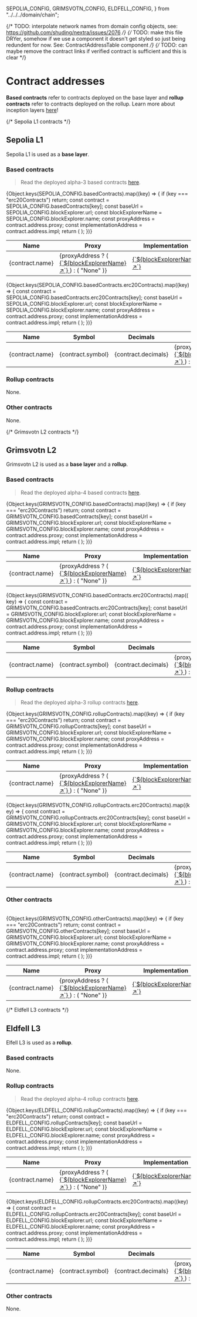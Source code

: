  SEPOLIA_CONFIG,
  GRIMSVOTN_CONFIG,
  ELDFELL_CONFIG,
} from "../../../domain/chain";

{/* TODO: interpolate network names from domain config objects, see: https://github.com/shuding/nextra/issues/2076 */}
{/* TODO: make this file DRYer, somehow if we use a component it doesn't get styled so just being redundent for now. See: ContractAddressTable component */}
{/* TODO: can maybe remove the contract links if verified contract is sufficient and this is clear */}

# Contract addresses

**Based contracts** refer to contracts deployed on the base layer and **rollup contracts** refer to contracts deployed on the rollup. Learn more about inception layers [here](/docs/concepts/inception-layers)!

{/* Sepolia L1 contracts */}

## Sepolia L1

Sepolia L1 is used as a **base layer**.

### Based contracts

> Read the deployed alpha-3 based contracts [here](https://github.com/taikoxyz/taiko-mono/tree/alpha-3/packages/protocol/contracts).

<table>
  <thead>
    <tr>
      <th style={{ textAlign: "left" }}>Name</th>
      <th style={{ textAlign: "left" }}>Proxy</th>
      <th style={{ textAlign: "left" }}>Implementation</th>
    </tr>
  </thead>
  <tbody>
    {Object.keys(SEPOLIA_CONFIG.basedContracts).map((key) => {
      if (key === "erc20Contracts") return;
      const contract = SEPOLIA_CONFIG.basedContracts[key];
      const baseUrl = SEPOLIA_CONFIG.blockExplorer.url;
      const blockExplorerName = SEPOLIA_CONFIG.blockExplorer.name;
      const proxyAddress = contract.address.proxy;
      const implementationAddress = contract.address.impl;
      return (
        <tr key={contract.name}>
          <td>{contract.name}</td>
          <td>
            {proxyAddress ? (
              <a href={contractAddressToLink(baseUrl, proxyAddress)}>
                {`${blockExplorerName} ↗`}
              </a>
            ) : (
              "None"
            )}
          </td>
          <td>
            <a href={contractAddressToLink(baseUrl, implementationAddress)}>
              {`${blockExplorerName} ↗`}
            </a>
          </td>
        </tr>
      );
    })}
  </tbody>
</table>

<table>
  <thead>
    <tr>
      <th style={{ textAlign: "left" }}>Name</th>
      <th style={{ textAlign: "left" }}>Symbol</th>
      <th style={{ textAlign: "left" }}>Decimals</th>
      <th style={{ textAlign: "left" }}>Proxy</th>
      <th style={{ textAlign: "left" }}>Implementation</th>
    </tr>
  </thead>
  <tbody>
    {Object.keys(SEPOLIA_CONFIG.basedContracts.erc20Contracts).map((key) => {
      const contract = SEPOLIA_CONFIG.basedContracts.erc20Contracts[key];
      const baseUrl = SEPOLIA_CONFIG.blockExplorer.url;
      const blockExplorerName = SEPOLIA_CONFIG.blockExplorer.name;
      const proxyAddress = contract.address.proxy;
      const implementationAddress = contract.address.impl;
      return (
        <tr key={contract.name}>
          <td>{contract.name}</td>
          <td>{contract.symbol}</td>
          <td>{contract.decimals}</td>
          <td>
            {proxyAddress ? (
              <a href={contractAddressToLink(baseUrl, proxyAddress)}>
                {`${blockExplorerName} ↗`}
              </a>
            ) : (
              "None"
            )}
          </td>
          <td>
            <a href={contractAddressToLink(baseUrl, implementationAddress)}>
              {`${blockExplorerName} ↗`}
            </a>
          </td>
        </tr>
      );
    })}
  </tbody>
</table>

### Rollup contracts

None.

### Other contracts

None.

{/* Grimsvotn L2 contracts */}

## Grimsvotn L2

Grimsvotn L2 is used as a **base layer** and a **rollup**.

### Based contracts

> Read the deployed alpha-4 based contracts [here](https://github.com/taikoxyz/taiko-mono/tree/alpha-4/packages/protocol/contracts).

<table>
  <thead>
    <tr>
      <th style={{ textAlign: "left" }}>Name</th>
      <th style={{ textAlign: "left" }}>Proxy</th>
      <th style={{ textAlign: "left" }}>Implementation</th>
    </tr>
  </thead>
  <tbody>
    {Object.keys(GRIMSVOTN_CONFIG.basedContracts).map((key) => {
      if (key === "erc20Contracts") return;
      const contract = GRIMSVOTN_CONFIG.basedContracts[key];
      const baseUrl = GRIMSVOTN_CONFIG.blockExplorer.url;
      const blockExplorerName = GRIMSVOTN_CONFIG.blockExplorer.name;
      const proxyAddress = contract.address.proxy;
      const implementationAddress = contract.address.impl;
      return (
        <tr key={contract.name}>
          <td>{contract.name}</td>
          <td>
            {proxyAddress ? (
              <a href={contractAddressToLink(baseUrl, proxyAddress)}>
                {`${blockExplorerName} ↗`}
              </a>
            ) : (
              "None"
            )}
          </td>
          <td>
            <a href={contractAddressToLink(baseUrl, implementationAddress)}>
              {`${blockExplorerName} ↗`}
            </a>
          </td>
        </tr>
      );
    })}
  </tbody>
</table>

<table>
  <thead>
    <tr>
      <th style={{ textAlign: "left" }}>Name</th>
      <th style={{ textAlign: "left" }}>Symbol</th>
      <th style={{ textAlign: "left" }}>Decimals</th>
      <th style={{ textAlign: "left" }}>Proxy</th>
      <th style={{ textAlign: "left" }}>Implementation</th>
    </tr>
  </thead>
  <tbody>
    {Object.keys(GRIMSVOTN_CONFIG.basedContracts.erc20Contracts).map((key) => {
      const contract = GRIMSVOTN_CONFIG.basedContracts.erc20Contracts[key];
      const baseUrl = GRIMSVOTN_CONFIG.blockExplorer.url;
      const blockExplorerName = GRIMSVOTN_CONFIG.blockExplorer.name;
      const proxyAddress = contract.address.proxy;
      const implementationAddress = contract.address.impl;
      return (
        <tr key={contract.name}>
          <td>{contract.name}</td>
          <td>{contract.symbol}</td>
          <td>{contract.decimals}</td>
          <td>
            {proxyAddress ? (
              <a href={contractAddressToLink(baseUrl, proxyAddress)}>
                {`${blockExplorerName} ↗`}
              </a>
            ) : (
              "None"
            )}
          </td>
          <td>
            <a href={contractAddressToLink(baseUrl, implementationAddress)}>
              {`${blockExplorerName} ↗`}
            </a>
          </td>
        </tr>
      );
    })}
  </tbody>
</table>

### Rollup contracts

> Read the deployed alpha-3 rollup contracts [here](https://github.com/taikoxyz/taiko-mono/tree/alpha-3/packages/protocol/contracts).

<table>
  <thead>
    <tr>
      <th style={{ textAlign: "left" }}>Name</th>
      <th style={{ textAlign: "left" }}>Proxy</th>
      <th style={{ textAlign: "left" }}>Implementation</th>
    </tr>
  </thead>
  <tbody>
    {Object.keys(GRIMSVOTN_CONFIG.rollupContracts).map((key) => {
      if (key === "erc20Contracts") return;
      const contract = GRIMSVOTN_CONFIG.rollupContracts[key];
      const baseUrl = GRIMSVOTN_CONFIG.blockExplorer.url;
      const blockExplorerName = GRIMSVOTN_CONFIG.blockExplorer.name;
      const proxyAddress = contract.address.proxy;
      const implementationAddress = contract.address.impl;
      return (
        <tr key={contract.name}>
          <td>{contract.name}</td>
          <td>
            {proxyAddress ? (
              <a href={contractAddressToLink(baseUrl, proxyAddress)}>
                {`${blockExplorerName} ↗`}
              </a>
            ) : (
              "None"
            )}
          </td>
          <td>
            <a href={contractAddressToLink(baseUrl, implementationAddress)}>
              {`${blockExplorerName} ↗`}
            </a>
          </td>
        </tr>
      );
    })}
  </tbody>
</table>

<table>
  <thead>
    <tr>
      <th style={{ textAlign: "left" }}>Name</th>
      <th style={{ textAlign: "left" }}>Symbol</th>
      <th style={{ textAlign: "left" }}>Decimals</th>
      <th style={{ textAlign: "left" }}>Proxy</th>
      <th style={{ textAlign: "left" }}>Implementation</th>
    </tr>
  </thead>
  <tbody>
    {Object.keys(GRIMSVOTN_CONFIG.rollupContracts.erc20Contracts).map((key) => {
      const contract = GRIMSVOTN_CONFIG.rollupContracts.erc20Contracts[key];
      const baseUrl = GRIMSVOTN_CONFIG.blockExplorer.url;
      const blockExplorerName = GRIMSVOTN_CONFIG.blockExplorer.name;
      const proxyAddress = contract.address.proxy;
      const implementationAddress = contract.address.impl;
      return (
        <tr key={contract.name}>
          <td>{contract.name}</td>
          <td>{contract.symbol}</td>
          <td>{contract.decimals}</td>
          <td>
            {proxyAddress ? (
              <a href={contractAddressToLink(baseUrl, proxyAddress)}>
                {`${blockExplorerName} ↗`}
              </a>
            ) : (
              "None"
            )}
          </td>
          <td>
            <a href={contractAddressToLink(baseUrl, implementationAddress)}>
              {`${blockExplorerName} ↗`}
            </a>
          </td>
        </tr>
      );
    })}
  </tbody>
</table>

### Other contracts

<br />
<table>
  <thead>
    <tr>
      <th style={{ textAlign: "left" }}>Name</th>
      <th style={{ textAlign: "left" }}>Proxy</th>
      <th style={{ textAlign: "left" }}>Implementation</th>
    </tr>
  </thead>
  <tbody>
    {Object.keys(GRIMSVOTN_CONFIG.otherContracts).map((key) => {
      if (key === "erc20Contracts") return;
      const contract = GRIMSVOTN_CONFIG.otherContracts[key];
      const baseUrl = GRIMSVOTN_CONFIG.blockExplorer.url;
      const blockExplorerName = GRIMSVOTN_CONFIG.blockExplorer.name;
      const proxyAddress = contract.address.proxy;
      const implementationAddress = contract.address.impl;
      return (
        <tr key={contract.name}>
          <td>{contract.name}</td>
          <td>
            {proxyAddress ? (
              <a href={contractAddressToLink(baseUrl, proxyAddress)}>
                {`${blockExplorerName} ↗`}
              </a>
            ) : (
              "None"
            )}
          </td>
          <td>
            <a href={contractAddressToLink(baseUrl, implementationAddress)}>
              {`${blockExplorerName} ↗`}
            </a>
          </td>
        </tr>
      );
    })}
  </tbody>
</table>

{/* Eldfell L3 contracts */}

## Eldfell L3

Elfell L3 is used as a **rollup**.

### Based contracts

None.

### Rollup contracts

> Read the deployed alpha-4 rollup contracts [here](https://github.com/taikoxyz/taiko-mono/tree/alpha-3/packages/protocol/contracts).

<table>
  <thead>
    <tr>
      <th style={{ textAlign: "left" }}>Name</th>
      <th style={{ textAlign: "left" }}>Proxy</th>
      <th style={{ textAlign: "left" }}>Implementation</th>
    </tr>
  </thead>
  <tbody>
    {Object.keys(ELDFELL_CONFIG.rollupContracts).map((key) => {
      if (key === "erc20Contracts") return;
      const contract = ELDFELL_CONFIG.rollupContracts[key];
      const baseUrl = ELDFELL_CONFIG.blockExplorer.url;
      const blockExplorerName = ELDFELL_CONFIG.blockExplorer.name;
      const proxyAddress = contract.address.proxy;
      const implementationAddress = contract.address.impl;
      return (
        <tr key={contract.name}>
          <td>{contract.name}</td>
          <td>
            {proxyAddress ? (
              <a href={contractAddressToLink(baseUrl, proxyAddress)}>
                {`${blockExplorerName} ↗`}
              </a>
            ) : (
              "None"
            )}
          </td>
          <td>
            <a href={contractAddressToLink(baseUrl, implementationAddress)}>
              {`${blockExplorerName} ↗`}
            </a>
          </td>
        </tr>
      );
    })}
  </tbody>
</table>

<table>
  <thead>
    <tr>
      <th style={{ textAlign: "left" }}>Name</th>
      <th style={{ textAlign: "left" }}>Symbol</th>
      <th style={{ textAlign: "left" }}>Decimals</th>
      <th style={{ textAlign: "left" }}>Proxy</th>
      <th style={{ textAlign: "left" }}>Implementation</th>
    </tr>
  </thead>
  <tbody>
    {Object.keys(ELDFELL_CONFIG.rollupContracts.erc20Contracts).map((key) => {
      const contract = ELDFELL_CONFIG.rollupContracts.erc20Contracts[key];
      const baseUrl = ELDFELL_CONFIG.blockExplorer.url;
      const blockExplorerName = ELDFELL_CONFIG.blockExplorer.name;
      const proxyAddress = contract.address.proxy;
      const implementationAddress = contract.address.impl;
      return (
        <tr key={contract.name}>
          <td>{contract.name}</td>
          <td>{contract.symbol}</td>
          <td>{contract.decimals}</td>
          <td>
            {proxyAddress ? (
              <a href={contractAddressToLink(baseUrl, proxyAddress)}>
                {`${blockExplorerName} ↗`}
              </a>
            ) : (
              "None"
            )}
          </td>
          <td>
            <a href={contractAddressToLink(baseUrl, implementationAddress)}>
              {`${blockExplorerName} ↗`}
            </a>
          </td>
        </tr>
      );
    })}
  </tbody>
</table>

### Other contracts

None.
